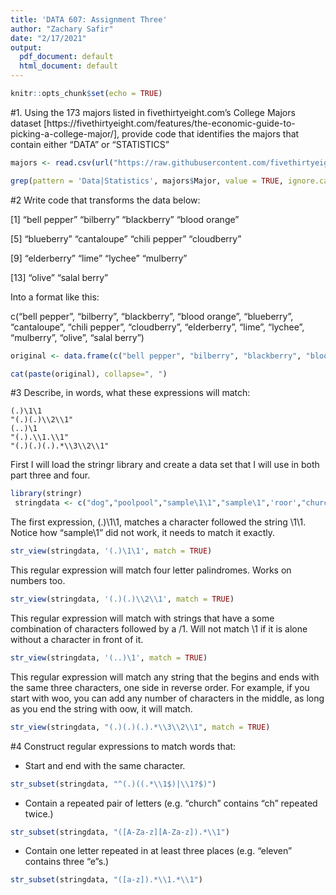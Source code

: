 ```yaml
---
title: 'DATA 607: Assignment Three'
author: "Zachary Safir"
date: "2/17/2021"
output:
  pdf_document: default
  html_document: default
---
```


```r
knitr::opts_chunk$set(echo = TRUE)
```


#1. Using the 173 majors listed in fivethirtyeight.com’s College Majors dataset [https://fivethirtyeight.com/features/the-economic-guide-to-picking-a-college-major/], provide code that identifies the majors that contain either "DATA" or "STATISTICS"

```r
majors <- read.csv(url("https://raw.githubusercontent.com/fivethirtyeight/data/master/college-majors/majors-list.csv"))

```

```r

grep(pattern = 'Data|Statistics', majors$Major, value = TRUE, ignore.case = TRUE)

 ```

#2 Write code that transforms the data below:


[1] "bell pepper"  "bilberry"     "blackberry"   "blood orange"

[5] "blueberry"    "cantaloupe"   "chili pepper" "cloudberry"  

[9] "elderberry"   "lime"         "lychee"       "mulberry"    

[13] "olive"        "salal berry"

Into a format like this:

c("bell pepper", "bilberry", "blackberry", "blood orange", "blueberry", "cantaloupe", "chili pepper", "cloudberry", "elderberry", "lime", "lychee", "mulberry", "olive", "salal berry")


```r
original <- data.frame(c("bell pepper", "bilberry", "blackberry", "blood orange", "blueberry", "cantaloupe", "chili pepper", "cloudberry", "elderberry", "lime", "lychee", "mulberry", "olive", "salal berry"))

cat(paste(original), collapse=", ")

```

#3 Describe, in words, what these expressions will match:

    (.)\1\1
    "(.)(.)\\2\\1"
    (..)\1
    "(.).\\1.\\1"
    "(.)(.)(.).*\\3\\2\\1"
    
First I will load the stringr library and create a data set that I will use in both part three and four.
    
```r
library(stringr)
 stringdata <- c("dog","poolpool","sample\1\1","sample\1",'roor',"church","anadana","eleven","DAD.,","PAUL","kyyyak","23235","mm.\1\1\1",'3003','pnnp',"woopanpanpanpanpantoow","woopanpanpanpanpantyoow",'rooor',"21\1\1","\1","DAD")
```

The first expression,   (.)\1\1, matches a character followed the string \1\1. Notice how "sample\1" did not work, it needs to match it exactly.

```r
str_view(stringdata, '(.)\1\1', match = TRUE)
```

This regular expression will match four letter palindromes. Works on numbers too. 


```r
str_view(stringdata, '(.)(.)\\2\\1', match = TRUE)

```
This regular expression will match with strings that have a some combination of characters followed by a /1. Will not match \1 if it is alone without a character in front of it.

```r
str_view(stringdata, '(..)\1', match = TRUE)

```

This regular expression will match any string that the begins and ends with the same three characters, one side in reverse order. For example, if you start with woo, you can add any number of characters in the middle, as long as you end the string with oow, it will match.

```r
str_view(stringdata, "(.)(.)(.).*\\3\\2\\1", match = TRUE)

```



#4 Construct regular expressions to match words that:

* Start and end with the same character.
```r
str_subset(stringdata, "^(.)((.*\\1$)|\\1?$)")
```

*    Contain a repeated pair of letters (e.g. "church" contains "ch" repeated twice.)
```r
str_subset(stringdata, "([A-Za-z][A-Za-z]).*\\1")

```


*    Contain one letter repeated in at least three places (e.g. "eleven" contains three "e"s.)

```r
str_subset(stringdata, "([a-z]).*\\1.*\\1")
```

